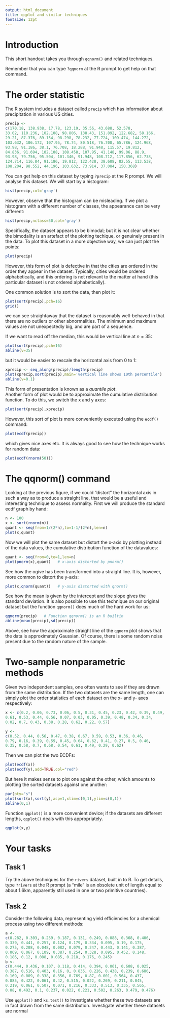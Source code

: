 ```yaml
---
output: html_document
title: qqplot and similar techniques
fontsize: 12pt
---
```



# Introduction

This short handout takes you through `qqnorm()` and related techniques.

Remember that you can type `?qqnorm` at the R prompt to get help
on that command.


# The order statistic

The R system includes a dataset called `precip` which has information
about precipitation in various US cities.

```r
precip <- 
c(170.18, 138.938, 17.78, 123.19, 35.56, 43.688, 52.578, 
33.02, 110.236, 102.108, 98.806, 138.43, 151.892, 122.682, 58.166, 
29.21, 87.376, 89.154, 98.298, 78.232, 77.724, 109.474, 144.272, 
103.632, 106.172, 107.95, 78.74, 80.518, 76.708, 65.786, 124.968, 
93.98, 91.186, 38.1, 76.708, 18.288, 91.948, 115.57, 19.812, 
84.836, 91.694, 102.108, 108.458, 107.95, 41.148, 99.06, 88.9, 
93.98, 79.756, 95.504, 101.346, 91.948, 108.712, 117.856, 62.738, 
124.714, 116.84, 91.186, 19.812, 122.428, 38.608, 82.55, 113.538, 
108.204, 98.552, 44.196, 103.632, 73.914, 37.084, 150.368)
```

You can get help on this dataset by typing `?precip` at the R prompt.
We will analyse this dataset.  We will start by a histogram:


```r
hist(precip,col='gray')
```

However, observe that the histogram can be misleading.  If we plot a
histogram with a different number of classes, the appearance can be
very different:

```r
hist(precip,nclass=50,col='gray')
```

Specifically, the dataset appears to be bimodal; but it is not clear
whether the bimodality is an artefact of the plotting techique, or
genuinely present in the data.  To plot this dataset in a more
objective way, we can just plot the points:

```r
plot(precip)
```

However, this form of plot is defective in that the cities are ordered
in the order they appear in the dataset.  Typically, cities would be
ordered alphabetically, and this ordering is not relevant to the
matter at hand (this particular dataset is not ordered
alphabetically).

One common solution is to sort the data, then plot it:

```r
plot(sort(precip),pch=16)
grid()
```

we can see straightaway that the dataset is reasonably well-behaved in
that there are no outliers or other abnormalities.  The minimum and
maximum values are not unexpectedly big, and are part of a sequence.

If we want to read off the median, this would be vertical line at $n=35$:


```r
plot(sort(precip),pch=16)
abline(v=35)
```

but it would be easier to rescale the horizontal axis from 0 to 1:

```r
xprecip <- seq_along(precip)/length(precip)
plot(xprecip,sort(precip),main='vertical line shows 10th percentile')
abline(v=0.1)
```

This form of presentation is known as a *quantile plot*.  
Another form of plot would be to approximate the cumulative
distribution function.  To do this, we switch the x and y axes:


```r
plot(sort(precip),xprecip)
```

However, this sort of plot is more conveniently executed using the
`ecdf()` command:

```r
plot(ecdf(precip))
```

which gives nice axes etc.  It is always good to see how the technique
works for random data:

```r
plot(ecdf(rnorm(50)))
```

# The qqnorm()  command


Looking at the previous figure, if we could "distort" the horizontal
axis in such a way as to produce a straight line, that would be a
useful and interesting technique to assess normality.  First we will
produce the standard ecdf graph by hand:

```r
n <- 100
x <- sort(rnorm(n))
quant <- seq(from=1/(2*n),to=1-1/(2*n),len=n)
plot(x,quant)
```

Now we will plot the same dataset but distort the x-axis by plotting
instead of the data values, the cumulative distribution function of
the datavalues:

```r
quant <- seq(from=0,to=1,len=n)
plot(pnorm(x),quant)   # x-axis distorted by pnorm()
```

See how the ogive has been transformed into a straight line.  It is,
however, more common to distort the y-axis:


```r
plot(x,qnorm(quant))   # y-axis distorted with qnorm()
```

See how the mean is given by the intercept and the slope gives the
standard deviation.  It is also possible to use this technique on our
original dataset but the function `qqnorm()` does much of the hard
work for us:

```r
qqnorm(precip)   # Function qqnorm() is an R builtin
abline(mean(precip),sd(precip))  
```

Above, see how the approximate straight line of the `qqnorm` plot
shows that the data is approximately Gaussian.  Of course, there is
some random noise present due to the random nature of the sample.

# Two-sample nonparametric methods

Given two independent samples, one often wants to see if they are
drawn from the same distribution.  If the two datasets are the same
length, one can simply plot the order statistics of each dataset on
the x- and y- axes respectively:

```r
x <- c(0.2, 0.06, 0.73, 0.06, 0.5, 0.31, 0.45, 0.23, 0.42, 0.39, 0.49, 
0.61, 0.53, 0.44, 0.56, 0.07, 0.03, 0.05, 0.39, 0.48, 0.34, 0.34, 
0.02, 0.7, 0.43, 0.38, 0.28, 0.62, 0.22, 0.57)

y <- 
c(0.52, 0.44, 0.56, 0.47, 0.38, 0.67, 0.59, 0.53, 0.36, 0.46, 
0.79, 0.16, 0.39, 0.59, 0.45, 0.64, 0.62, 0.41, 0.27, 0.5, 0.46, 
0.35, 0.58, 0.7, 0.68, 0.54, 0.61, 0.49, 0.29, 0.62)
```

Then we can plot the two ECDFs:


```r
plot(ecdf(x))
plot(ecdf(y),add=TRUE,col="red")
```

But here it makes sense to plot one against the other, which amounts
to plotting the sorted datasets against one another:

```r
par(pty="s")
plot(sort(x),sort(y),asp=1,xlim=c(0,1),ylim=c(0,1))
abline(0,1)
```

Function `qqplot()` is a more convenient device; if the datasets are
different lengths, `qqplot()` deals with this appropriately.

```r
qqplot(x,y)
```


# Your tasks

## Task 1

Try the above techniques for the `rivers` dataset, built in to R.  To
get details, type `?rivers` at the R prompt (a "mile" is an obsolete
unit of length equal to about 1.6km, apparently still used in one or
two primitive countries).



## Task 2

Consider the following data, representing yield efficiencies for a
chemical process using two different methods:

```r
a <-
c(0.282, 0.303, 0.239, 0.187, 0.131, 0.249, 0.088, 0.368, 0.406, 
0.339, 0.441, 0.257, 0.124, 0.179, 0.334, 0.095, 0.19, 0.175, 
0.275, 0.208, 0.048, 0.082, 0.079, 0.247, 0.443, 0.141, 0.387, 
0.069, 0.067, 0.109, 0.387, 0.254, 0.328, 0.095, 0.452, 0.148, 
0.186, 0.12, 0.088, 0.085, 0.218, 0.176, 0.245)
b <-
c(0.444, 0.436, 0.107, 0.118, 0.414, 0.394, 0.061, 0.608, 0.025, 
0.387, 0.516, 0.403, 0.16, 0, 0.835, 0.226, 0.438, 0.239, 0.686, 
0.169, 0.009, 0.338, 0.356, 0.769, 0.87, 0.001, 0.564, 0.437, 
0.885, 0.422, 0.061, 0.42, 0.515, 0.022, 0.269, 0.211, 0.045, 
0.219, 0.061, 0.507, 0.071, 0.216, 0.333, 0.513, 0.335, 0.565, 
0.08, 0.492, 0.1, 0.237, 0.022, 0.221, 0.502, 0.263, 0.479, 0.476)
```

Use `qqplot()` and `ks.test()` to investigate whether these two
datasets are in fact drawn from the same distribution.  Investigate
whether these datasets are normal






